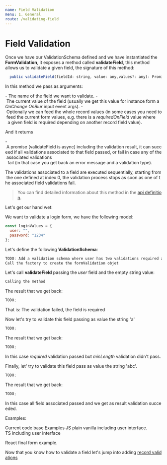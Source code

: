 ```yaml
---
name: Field Validation
menu: 1. General
route: /validating-field
---
```


# Field Validation

Once we have our ValidationSchema defined and we have instantiated the **FormValidation**, it exposes
a method called **validateField**, this method allows us to validate a given field, the signature of this
method:

```typescript
  public validateField(fieldId: string, value: any,values?: any): Promise<ValidationResult> {
```

In this method we pass as arguments:

- The name of the field we want to validate.
- The current value of the field (usually we get this value for instance form a *OnChange* *OnBlur* input event args).
- Optionally we can feed the whole record values (in some cases you need to feed the current form values, e.g. there is a *requiredOnField* value where
  a given field is required depending on another record field value).

And it returns

- A promise (validateField is async) including the validation result, it can succeed if all validations associated to that field passed, or fail in case any of the associated validations
  fail (in that case you get back an error message and a validation type).

The validations associated to a field are executed sequentially, starting from the one defined at index 0, the validation process stops as soon as one of the associated
field validations fail.

> You can find detailed information about this method in the [api definition](TODO link here to validateField api).

Let's get our hand wet:

We want to validate a login form, we have the following model:

```javascript
const loginValues = {
  user: "",
  password: "1234"
};
```

Let's define the following **ValidationSchema**:

```javascript
TODO: Add a validation schema where user has two validations required and minLenght
Call the factory to create the formValidation objet
```

Let's call **validateField** passing the *user* field and the empty string value:

```javascript
Calling the method
```

The result that we get back:

```javascript
TODO;
```

That is: The validation failed, the field is required

Now let's try to validate this field passing as value the string 'a'

```javascript
TODO;
```

The result that we get back:

```javascript
TODO;
```

In this case *required* validation passed but *minLength* validation didn't pass.

Finally, let' try to validate this field pass as value the string 'abc'.

```javascript
TODO;
```

The result that we get back:

```javascript
TODO;
```

In this case all field associated passed and we get as result validation succeeded.

Examples:

Current code base Examples
JS plain vanilla including user interface.
TS including user interface

React final form example.

Now that you know how to validate a field let's jump into adding [record validations](TODO Add link)
